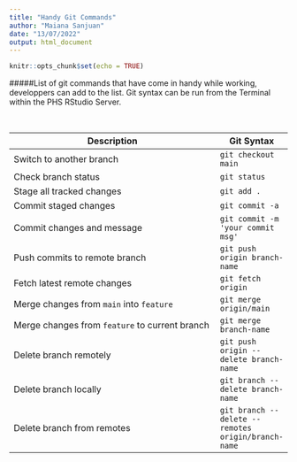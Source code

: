 ```yaml
---
title: "Handy Git Commands"
author: "Maiana Sanjuan"
date: "13/07/2022"
output: html_document
---
```


```r
knitr::opts_chunk$set(echo = TRUE)
```

#####List of git commands that have come in handy while working, developpers can add to the list. Git syntax can be run from the Terminal within the PHS RStudio Server.

&nbsp;

Description | Git Syntax
---------------------------------------------- | -------------
Switch to another branch | `git checkout main`
Check branch status | `git status`
Stage all tracked changes | `git add .`
Commit staged changes | `git commit -a`
Commit changes and message | `git commit -m 'your commit msg'`
Push commits to remote branch | `git push origin branch-name`
Fetch latest remote changes | `git fetch origin`
Merge changes from `main` into `feature` | `git merge origin/main`
Merge changes from `feature` to current branch | `git merge branch-name`
Delete branch remotely | `git push origin --delete branch-name`
Delete branch locally | `git branch --delete branch-name`
Delete branch from remotes | `git branch --delete --remotes origin/branch-name`